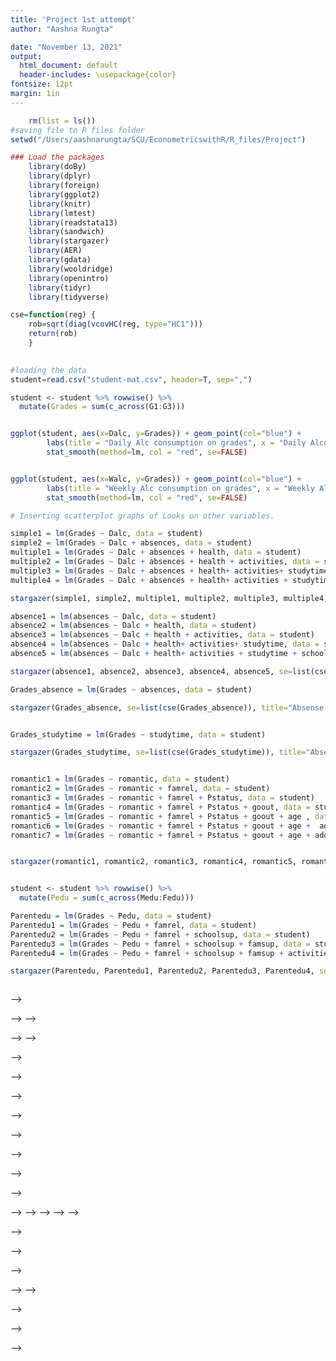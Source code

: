 ```yaml
---
title: 'Project 1st attempt'
author: "Aashna Rungta"

date: "November 13, 2021"
output:
  html_document: default
  header-includes: \usepackage{color}
fontsize: 12pt
margin: 1in
---
```



```r

    rm(list = ls())
#saving file to R files folder
setwd("/Users/aashnarungta/SCU/EconometricswithR/R_files/Project")

### Load the packages 
    library(doBy)
    library(dplyr)
    library(foreign)
    library(ggplot2)
    library(knitr)
    library(lmtest)
    library(readstata13)
    library(sandwich)
    library(stargazer)
    library(AER)
    library(gdata)
    library(wooldridge)
    library(openintro)
    library(tidyr)
    library(tidyverse)

cse=function(reg) {
    rob=sqrt(diag(vcovHC(reg, type="HC1")))
    return(rob)
    }
    
```



```r
#loading the data
student=read.csv("student-mat.csv", header=T, sep=",")

```


```r

student <- student %>% rowwise() %>%
  mutate(Grades = sum(c_across(G1:G3)))


ggplot(student, aes(x=Dalc, y=Grades)) + geom_point(col="blue") +
        labs(title = "Daily Alc consumption on grades", x = "Daily Alcohol Consumption", y = "Grades", hjust=1, vjust=1) +
        stat_smooth(method=lm, col = "red", se=FALSE)


ggplot(student, aes(x=Walc, y=Grades)) + geom_point(col="blue") +
        labs(title = "Weekly Alc consumption on grades", x = "Weekly Alcohol Consumption", y = "Grades", hjust=1, vjust=1) +
        stat_smooth(method=lm, col = "red", se=FALSE)

```


<!-- Based solely on the above graph, it looks like there is a slightly strong positive correlation between the democracy index and log of GDP Per capita. However, we suspect that there are other variables that have an effect on GDP Per Capita, and run regressions with additional variables to compare the results- -->

```r

# Inserting scatterplot graphs of Looks on other variables.

simple1 = lm(Grades ~ Dalc, data = student)
simple2 = lm(Grades ~ Dalc + absences, data = student)
multiple1 = lm(Grades ~ Dalc + absences + health, data = student)
multiple2 = lm(Grades ~ Dalc + absences + health + activities, data = student)
multiple3 = lm(Grades ~ Dalc + absences + health+ activities+ studytime, data = student)
multiple4 = lm(Grades ~ Dalc + absences + health+ activities + studytime + schoolsup, data = student)

stargazer(simple1, simple2, multiple1, multiple2, multiple3, multiple4, se=list(cse(simple1), cse(simple2), cse(multiple1), cse(multiple2), cse(multiple3), cse(multiple4)), title="Grades against all else", type="text", df=FALSE, digits=3)

absence1 = lm(absences ~ Dalc, data = student)
absence2 = lm(absences ~ Dalc + health, data = student)
absence3 = lm(absences ~ Dalc + health + activities, data = student)
absence4 = lm(absences ~ Dalc + health+ activities+ studytime, data = student)
absence5 = lm(absences ~ Dalc + health+ activities + studytime + schoolsup, data = student)

stargazer(absence1, absence2, absence3, absence4, absence5, se=list(cse(absence1), cse(absence2), cse(absence3), cse(absence4), cse(absence5)), title="Absense against all else", type="text", df=FALSE, digits=3)

Grades_absence = lm(Grades ~ absences, data = student)

stargazer(Grades_absence, se=list(cse(Grades_absence)), title="Absense against Grades", type="text", df=FALSE, digits=3)


Grades_studytime = lm(Grades ~ studytime, data = student)

stargazer(Grades_studytime, se=list(cse(Grades_studytime)), title="Absense against study time", type="text", df=FALSE, digits=3)


romantic1 = lm(Grades ~ romantic, data = student)
romantic2 = lm(Grades ~ romantic + famrel, data = student)
romantic3 = lm(Grades ~ romantic + famrel + Pstatus, data = student)
romantic4 = lm(Grades ~ romantic + famrel + Pstatus + goout, data = student)
romantic5 = lm(Grades ~ romantic + famrel + Pstatus + goout + age , data = student)
romantic6 = lm(Grades ~ romantic + famrel + Pstatus + goout + age +  address, data = student)
romantic7 = lm(Grades ~ romantic + famrel + Pstatus + goout + age + address + activities, data = student)


stargazer(romantic1, romantic2, romantic3, romantic4, romantic5, romantic6, romantic7, se=list(cse(romantic1), cse(romantic2), cse(romantic3), cse(romantic4), cse(romantic5), cse(romantic6), cse(romantic7)), title="Romantic against all else", type="text", df=FALSE, digits=3)


student <- student %>% rowwise() %>%
  mutate(Pedu = sum(c_across(Medu:Fedu)))

Parentedu = lm(Grades ~ Pedu, data = student)
Parentedu1 = lm(Grades ~ Pedu + famrel, data = student)
Parentedu2 = lm(Grades ~ Pedu + famrel + schoolsup, data = student)
Parentedu3 = lm(Grades ~ Pedu + famrel + schoolsup + famsup, data = student)
Parentedu4 = lm(Grades ~ Pedu + famrel + schoolsup + famsup + activities, data = student)

stargazer(Parentedu, Parentedu1, Parentedu2, Parentedu3, Parentedu4, se=list(cse(Parentedu), cse(Parentedu1), cse(Parentedu2), cse(Parentedu3), cse(Parentedu4)), title="Parent Edu against all else", type="text", df=FALSE, digits=3)



```

<!-- <!-- To analyze the above regressions, we're going to look at three different factors: the adjust R^2, the change in coefficients between regressions, and the changes in standard errors of the coefficients. --> -->

<!-- <!-- Adjusted R^2: --> -->
<!-- <!-- The biggest change we see in the R^2 is between regressions 2 and 3 - the jump from 0.376 to 0.764 shows that the third regression explains the variability in GDP Per capita almost twice as well as the previous two regressions. The Adjusted R^2 further increases in regression 4, implying that the median age is also an important factor when considering the GDP Per Capita. However, we must look at the coefficients themselves, as well as the SE of the coefficients. --> -->

<!-- <!-- Coefficient and SE of coefficient: --> -->
<!-- <!-- In our first regression, as seen in the graph above, there seems to be a positive correlation between LogGDPPC and the Democracy Index - an increase in the dem index by 1 unit increases GDP PC by 211%. Once we add the log of population to the regression, we see two things happen: --> -->

<!-- <!-- 1. Coefficient of the Dem index increases, --> -->

<!-- <!-- 2. Adjusted R^2 decreases. --> -->

<!-- <!-- Both the above imply that the population might not be a necessary variable in explaining the GDP PC - the lower R^2 shows that the model explains the variability to a lesser degree, however the change in coefficient for the dem index says that  perhaps there was downward OVB in the first model. However: one important thing to note is that the SE on the population is high in all three regressions where it is used as a regressor - implying that the data on the  population might not be accurate, given the high margin of error. --> -->

<!-- <!-- Based on the regressions above, it looks like the fourth regression model best explains the variability in GDP Per Capita. This is seen for multiple reasons- --> -->

<!-- <!-- 1. The T-stat on the Dem index has shifted - while in the earlier regressions, we were getting statistically significant results, in the 4th one, it is no longer statistically significant. Based just on the t-statistic (not f-statistic), we fail to reject the null hypothesis. --> -->

<!-- <!-- 2. the R^2 is the highest in the 4th regression. --> -->

<!-- <!-- All of that being said, it is important to take a closer look at the population data, as the standard errors across all models are almost twice the coefficients. --> -->


<!-- <!-- Predictions for the log of GDP per capita with democracy index = 1 and = 0: --> -->

<!-- <!-- ``` {r predict(), echo=FALSE, message=F, warning=FALSE} --> -->
<!-- <!-- newdata1<- data.frame(educ=12, age_median=35, dem_ind=1, log_pop=8.477) --> -->
<!-- <!-- predict(multiple3, newdata1) --> -->
<!-- <!-- newdata2<- data.frame(educ=12, age_median=35, dem_ind=0, log_pop=8.477) --> -->
<!-- <!-- predict(multiple3, newdata2) --> -->

<!-- <!-- ``` --> -->

<!-- <!-- Predictions for the REAL GDP per capita with democracy index = 1 and = 0: --> -->


<!-- <!-- ``` {r exponent(), echo=FALSE, message=F, warning=FALSE} --> -->

<!-- <!-- exp(predict(multiple3,newdata1)) --> -->
<!-- <!-- exp(predict(multiple3,newdata2)) --> -->


<!-- <!-- ``` --> -->

<!-- <!-- When predicting the results of the effect of dem index on the log of GDP Per capita, we first think that there isn't too much of an effect, since there isn't much of a gap between 10.36 and 10.19. However, once we exponentiate the regressions, we see that there is in fact a significant change: --> -->

<!-- <!-- When the democracy index = 0, the Real GDP Per Capita is 26901 USD, whereas when democracy index = 1, the Real GDP Per Capita is $31624. The almost- 5000 (approx 16%) USD gap shows that there might be an argument made for causation. That is, that there is a high chance that democratic countries have a generally higher GDP, and therefore income per capita. --> -->